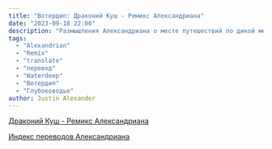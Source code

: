 ```yaml
---
title: "Вотердип: Драконий Куш - Ремикс Александриана"
date: "2023-09-18 22:00"
description: "Размышления Александриана о месте путешествий по дикой местности в НРИ #alexandrian #remix #waterdeep #translate"
tags: 
  - "Alexandrian"
  - "Remix"
  - "translate"
  - "перевод"
  - "Waterdeep"
  - "Вотердип"
  - "Глубоководье"
author: Justin Alexander
---
```


[Драконий Куш - Ремикс Александриана](https://cyborgsandmages.com/files/downloads/remix_drakonyego_kusha_v_0_97.pdf)

[Индекс переводов Александриана](https://cyborgsandmages.com/posts/translations/alexandrian-index)
